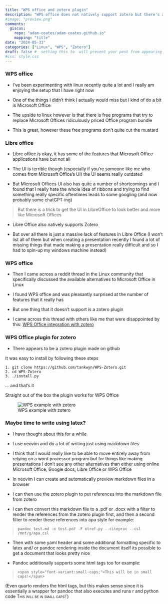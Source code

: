 ```yaml
---
title: "WPS office and zotero plugin"
description: "WPS office does not natively support zotero but there's a github repo that does this"
#image: "preview.png"
comments:
  giscus:
    repo: "adam-coates/adam-coates.github.io"
    mapping: "title"
date: "2024-05-31"
categories: ["Linux", "WPS", "Zotero"]
draft: false #  setting this to  will prevent your post from appearing on your listing page until you're ready
#css: style.css
---
```


### WPS office 

- I've been experimenting with linux recently quite a lot and I really am enjoying the setup that I have right now 

- One of the things I didn't think I actually would miss but I kind of do a bit is Microsoft Office 

- The upside to linux however is that there is free programs that try to replace Microsoft Offices ridiculously priced Office program bundle

- This is great, however these free programs don't quite cut the mustard 

### Libre office

- Libre office is okay, it has some of the features that Microsoft Office applications have but not all 

- The UI is terrible though (especially if you're someone like me who comes from Microsoft Office's UI) the UI seems really outdated

- But Microsoft Offices UI also has quite a number of shortcomings and I found that I really hate the whole idea of ribbons and trying to find something really specific oftentimes leads to some googling (and now probably some chatGPT-ing)


> But there is a trick to get the UI in LibreOffice to look better and more like Microsoft Offices

- Libre Office also natively supports Zotero

- But over all there is just a massive lack of features in Libre Office (I won't list all of them but when creating a presentation recently I found a lot of missing things that made making a presentation really difficult and so I had to spin-up my windows machine instead)


### WPS office

- Then I came across a reddit thread in the Linux community that specifically discussed the available alternatives to Microsoft Office in Linux

- I found WPS office and was pleasantly surprised at the number of features that it really has 

- But one thing that it doesn't support is a zotero plugin

- I came across this thread with others like me that were disappointed by this: [WPS Office integration with zotero](https://forums.zotero.org/discussion/87141/wps-office-integration)



### WPS Office plugin for zotero

- There appears to be a zotero plugin made on github 

It was easy to install by following these steps 

    1. git clone https://github.com/tankwyn/WPS-Zotero.git
    2. cd WPS-Zotero
    3. ./install.py

... and that's it

Straight out of the box the plugin works for WPS Office 

![WPS example with zotero](./wps_eg.png)


### Maybe time to write using latex? 

- I have thought about this for a while 

- I use neovim and do a lot of writing just using markdown files 

- I think that I would really like to be able to move entirely away from relying on a word processor program but for things like making presentations I don't see any other alternatives than either using online Microsoft Office, Google docs, Libre Office or WPS Office


- In neovim I can create and automatically preview markdown files in a browser 

- I can then use the zotero plugin to put references into the markdown file from zotero 

- I can then convert this markdown file to a .pdf or .docx with a filter to render the references from the zotero plugin first, and then a second filter to render these references into apa style for example:

> `pandoc test.md -o test.pdf -F otref.py --citeproc --csl /mnt/g/apa.csl`

- Then with some yaml header and some additional formatting specific to latex and/ or pandoc rendering inside the document itself its possible to get a document that looks pretty nice 

- Pandoc additionally supports some html tags too for example: 

> `<span style="font-variant:small-caps;">This will be in small caps!</span>`

(Even quarto renders the html tags, but this makes sense since it is essentially a wrapper for pandoc that also executes and runs r and python code <span style="font-variant:small-caps;">This will be in small caps!</span>`)









